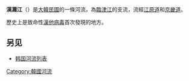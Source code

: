 {{Unreferenced|time=2022-02-07T02:54:55+00:00}}
'''漢灘江'''（{{kor|諺=한탄강|漢=漢灘江|羅=Hantangang|f=y}}）是[[大韓民國|大韓民國]]的一條河流，為[[臨津江|臨津江]]的支流，流經[[江原道_(韓國)|江原道]]和[[京畿道|京畿道]]。

歷史上是致命性[[漢他病毒|漢他病毒]]首次發現的地方。

==另见==
*[[韩国河流列表|韩国河流列表]]

[[Category:韓國河流|Category:韓國河流]]
